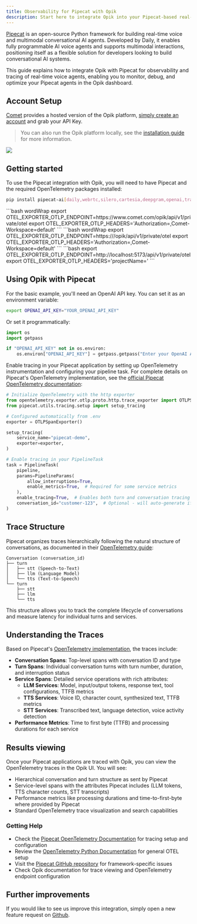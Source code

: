 ```yaml
---
title: Observability for Pipecat with Opik
description: Start here to integrate Opik into your Pipecat-based real-time voice agent application for end-to-end LLM observability, unit testing, and optimization.
---
```


[Pipecat](https://github.com/pipecat-ai/pipecat) is an open-source Python framework for building real-time voice and multimodal conversational AI agents. Developed by Daily, it enables fully programmable AI voice agents and supports multimodal interactions, positioning itself as a flexible solution for developers looking to build conversational AI systems.

This guide explains how to integrate Opik with Pipecat for observability and tracing of real-time voice agents, enabling you to monitor, debug, and optimize your Pipecat agents in the Opik dashboard.

## Account Setup

[Comet](https://www.comet.com/site?from=llm&utm_source=opik&utm_medium=colab&utm_content=pipecat&utm_campaign=opik) provides a hosted version of the Opik platform, [simply create an account](https://www.comet.com/signup?from=llm&utm_source=opik&utm_medium=colab&utm_content=pipecat&utm_campaign=opik) and grab your API Key.

> You can also run the Opik platform locally, see the [installation guide](https://www.comet.com/docs/opik/self-host/overview/?from=llm&utm_source=opik&utm_medium=colab&utm_content=pipecat&utm_campaign=opik) for more information.

<Frame>
  <img src="/img/tracing/pipecat_integration.png" />
</Frame>

## Getting started

To use the Pipecat integration with Opik, you will need to have Pipecat and the required OpenTelemetry packages installed:

```bash
pip install pipecat-ai[daily,webrtc,silero,cartesia,deepgram,openai,tracing] opentelemetry-exporter-otlp-proto-http websockets
```

<Tabs>
    <Tab value="Opik Cloud" title="Opik Cloud">
        ```bash wordWrap
        export OTEL_EXPORTER_OTLP_ENDPOINT=https://www.comet.com/opik/api/v1/private/otel
        export OTEL_EXPORTER_OTLP_HEADERS='Authorization=<your-api-key>,Comet-Workspace=default'
        ```
    </Tab>
    <Tab value="Enterprise deployment" title="Enterprise deployment">
        ```bash wordWrap
        export OTEL_EXPORTER_OTLP_ENDPOINT=https://<comet-deployment-url>/opik/api/v1/private/otel
        export OTEL_EXPORTER_OTLP_HEADERS='Authorization=<your-api-key>,Comet-Workspace=default'
        ```
    </Tab>
    <Tab value="Self-hosted instance" title="Self-hosted instance">
        ```bash
        export OTEL_EXPORTER_OTLP_ENDPOINT=http://localhost:5173/api/v1/private/otel
        export OTEL_EXPORTER_OTLP_HEADERS='projectName=<your-project-name>'
        ```
    </Tab>
</Tabs>

## Using Opik with Pipecat

For the basic example, you'll need an OpenAI API key. You can set it as an environment variable:

```bash
export OPENAI_API_KEY="YOUR_OPENAI_API_KEY"
```

Or set it programmatically:

```python
import os
import getpass

if "OPENAI_API_KEY" not in os.environ:
    os.environ["OPENAI_API_KEY"] = getpass.getpass("Enter your OpenAI API key: ")
```

Enable tracing in your Pipecat application by setting up OpenTelemetry instrumentation and configuring your pipeline task. For complete details on Pipecat's OpenTelemetry implementation, see the [official Pipecat OpenTelemetry documentation](https://docs.pipecat.ai/server/utilities/opentelemetry):

```python
# Initialize OpenTelemetry with the http exporter
from opentelemetry.exporter.otlp.proto.http.trace_exporter import OTLPSpanExporter
from pipecat.utils.tracing.setup import setup_tracing

# Configured automatically from .env
exporter = OTLPSpanExporter()

setup_tracing(
    service_name="pipecat-demo",
    exporter=exporter,
)

# Enable tracing in your PipelineTask
task = PipelineTask(
    pipeline,
    params=PipelineParams(
        allow_interruptions=True,
        enable_metrics=True,  # Required for some service metrics
    ),
    enable_tracing=True,  # Enables both turn and conversation tracing
    conversation_id="customer-123",  # Optional - will auto-generate if not provided
)
```

## Trace Structure

Pipecat organizes traces hierarchically following the natural structure of conversations, as documented in their [OpenTelemetry guide](https://docs.pipecat.ai/server/utilities/opentelemetry):

```
Conversation (conversation_id)
├── turn
│   ├── stt (Speech-to-Text)
│   ├── llm (Language Model)
│   └── tts (Text-to-Speech)
└── turn
    ├── stt
    ├── llm
    └── tts
```

This structure allows you to track the complete lifecycle of conversations and measure latency for individual turns and services.

## Understanding the Traces

Based on Pipecat's [OpenTelemetry implementation](https://docs.pipecat.ai/server/utilities/opentelemetry), the traces include:

- **Conversation Spans**: Top-level spans with conversation ID and type
- **Turn Spans**: Individual conversation turns with turn number, duration, and interruption status
- **Service Spans**: Detailed service operations with rich attributes:
  - **LLM Services**: Model, input/output tokens, response text, tool configurations, TTFB metrics
  - **TTS Services**: Voice ID, character count, synthesized text, TTFB metrics  
  - **STT Services**: Transcribed text, language detection, voice activity detection
- **Performance Metrics**: Time to first byte (TTFB) and processing durations for each service

## Results viewing

Once your Pipecat applications are traced with Opik, you can view the OpenTelemetry traces in the Opik UI. You will see:

- Hierarchical conversation and turn structure as sent by Pipecat
- Service-level spans with the attributes Pipecat includes (LLM tokens, TTS character counts, STT transcripts)
- Performance metrics like processing durations and time-to-first-byte where provided by Pipecat
- Standard OpenTelemetry trace visualization and search capabilities

### Getting Help

- Check the [Pipecat OpenTelemetry Documentation](https://docs.pipecat.ai/server/utilities/opentelemetry) for tracing setup and configuration
- Review the [OpenTelemetry Python Documentation](https://opentelemetry.io/docs/instrumentation/python/) for general OTEL setup
- Visit the [Pipecat GitHub repository](https://github.com/pipecat-ai/pipecat) for framework-specific issues
- Check Opik documentation for trace viewing and OpenTelemetry endpoint configuration

## Further improvements

If you would like to see us improve this integration, simply open a new feature
request on [Github](https://github.com/comet-ml/opik/issues).
